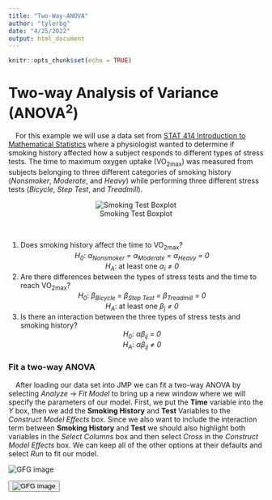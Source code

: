 ```yaml
---
title: "Two-Way-ANOVA"
author: "tylerbg"
date: "4/25/2022"
output: html_document
---
```


```r
knitr::opts_chunk$set(echo = TRUE)
```

# Two-way Analysis of Variance (ANOVA<sup>2</sup>)

&emsp;For this example we will use a data set from [STAT 414 Introduction to Mathematical Statistics](https://online.stat.psu.edu/stat415/lesson/14/14.1) where a physiologist wanted to determine if smoking history affected how a subject responds to different types of stress tests. The time to maximum oxygen uptake (VO<sub>2max</sub>) was measured from subjects belonging to three different categories of smoking history (*Nonsmoker*, *Moderate*, and *Heavy*) while performing three different stress tests (*Bicycle*, *Step Test*, and *Treadmill*).

<center>
![Smoking Test Boxplot](img/smoking_test_boxplot.png)
</center>
<br>

1. Does smoking history affect the time to VO<sub>2max</sub>?
<center><i>H<sub>0</sub></i>:<i> &alpha;<sub>Nonsmoker</sub> = &alpha;<sub>Moderate</sub> = &alpha;<sub>Heavy</sub> = 0</i></center>
<center><i>H<sub>A</sub></i>: at least one <i>&alpha;<sub>i</sub> &ne; 0</i></center>
2. Are there differences between the types of stress tests and the time to reach VO<sub>2max</sub>?
<center><i>H<sub>0</sub></i>:<i> &beta;<sub>Bicycle</sub> = &beta;<sub>Step Test</sub> = &beta;<sub>Treadmill</sub> = 0</i></center>
<center><i>H<sub>A</sub></i>: at least one <i>&beta;<sub>j</sub> &ne; 0</i></center>
3. Is there an interaction between the three types of stress tests and smoking history?
<center><i>H<sub>0</sub></i>: <i>&alpha;&beta;<sub>ij</sub> = 0</i></center>
<center><i>H<sub>A</sub></i>: <i>&alpha;&beta;<sub>ij</sub> &ne; 0</i></center>

### Fit a two-way ANOVA

&emsp;After loading our data set into JMP we can fit a two-way ANOVA by selecting *Analyze* -> *Fit Model* to bring up a new window where we will specify the parameters of our model.  First, we put the **Time** variable into the *Y* box, then we add the **Smoking History** and **Test** Variables to the *Construct Model Effects* box.  Since we also want to include the interaction term between **Smoking History** and **Test** we should also highlight both variables in the *Select Columns* box and then select *Cross* in the *Construct Model Effects* box.  We can keep all of the other options at their defaults and select *Run* to fit our model.


<div>
  <!-- Add id to image -->
  <img id="image" src="img/smoking_test_ANOVA.png" alt="GFG image" />
</div>
 
<button type="button" onclick="show()" id="btnID">
  <img id="image" src="img/smoking_test_ANOVA.png" alt="GFG image" />
</button>
 
<script>
  function show() {
    document.getElementById('image') .style.display = "block";
    document.getElementById('btnID') .style.display = "none";
  }
</script>